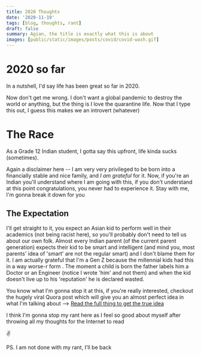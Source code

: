 ```yaml
---
title: 2020 Thoughts
date: '2020-11-19'
tags: [blog, thoughts, rant]
draft: false
summary: Agian, the title is exactly what this is about
images: [public/static/images/posts/covid/covid-wash.gif]
---
```


# 2020 so far

In a nutshell, I'd say life has been great so far in 2020.

Now don't get me wrong. I don't want a global pandemic to destroy the world or anything, but the thing is I love the quarantine life. Now that I type this out, I guess this makes we an introvert (whatever)

# The Race

As a Grade 12 Indian student, I gotta say this upfront, life kinda sucks (sometimes).

Again a disclaimer here -- I am very very privileged to be born into a financially stable and nice family, and _I am grateful_ for it. Now, if you're an Indian you'll understand where I am going with this, if you don't understand at this point congratulations, you never had to experience it. Stay with me, I'm gonna break it down for you

## The Expectation

I'll get straight to it, you expect an Asian kid to perform well in their academics (not being racist here), so you'll probably don't need to tell us about our own folk. Almost every Indian parent (of the current parent generation) expects their kid to be smart and intelligent (and mind you, most parents' idea of 'smart' are not the regular smart) and I don't blame them for it. I am actually grateful that I'm a Gen Z because the millennial kids had this in a way worse-r form . The moment a child is born the father labels him a Doctor or an Engineer (notice I wrote 'him' and not them) and when the kid doesn't live up to his 'reputation' he is declared wasted.

You know what I'm gonna stop it at this, if you're really interested, checkout the hugely viral Quora post which will give you an almost perfect idea in what I'm talking about --> [Read the full thing to get the true idea](https://www.quora.com/Which-coaching-institute-is-best-for-my-kid-in-5th-standard-for-IIT-JEE-preparation)

I think I'm gonna stop my rant here as I feel so good about myself after throwing all my thoughts for the Internet to read

✌

PS. I am not done with my rant, I'll be back
